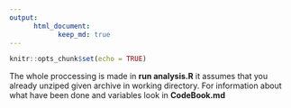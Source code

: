 ```yaml
---
output: 
      html_document: 
            keep_md: true
---
```

```r
knitr::opts_chunk$set(echo = TRUE)
```

The whole proccessing is made in **run analysis.R** it assumes that you already unziped given archive in working directory.  For information about what have been done and variables look in **CodeBook.md**